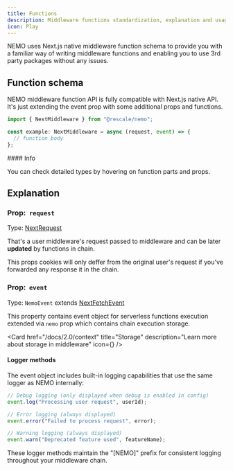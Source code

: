 ```yaml
---
title: Functions
description: Middleware functions standardization, explanation and usage
icon: Play
---
```



NEMO uses Next.js native middleware function schema to provide you with a familiar way of writing middleware functions and enabling you to use 3rd party packages without any issues.

## Function schema

NEMO middleware function API is fully compatible with Next.js native API. It's just extending the event prop with some additional props and functions.

```ts twoslash title="_middleware.ts"
import { NextMiddleware } from "@rescale/nemo";

const example: NextMiddleware = async (request, event) => {
  // function body
};

```

<Callout>
#### Info

You can check detailed types by hovering on function parts and props.
</Callout>

## Explanation

### Prop:&nbsp;&nbsp;`request`

Type: [NextRequest](https://nextjs.org/docs/app/functions/next-request)

That's a user middleware's request passed to middleware and can be later **updated** by functions in chain.

This props cookies will only deffer from the original user's request if you've forwarded any response it in the chain.

### Prop:&nbsp;&nbsp;`event`

Type: `NemoEvent` extends [NextFetchEvent](https://nextjs.org/docs/app/building-your-application/routing/middleware#waituntil-and-nextfetchevent)

This property contains event object for serverless functions execution extended via `nemo` prop which contains chain execution storage.

<Card
  href="/docs/2.0/context"
  title="Storage"
  description="Learn more about storage in middleware"
  icon={<WaypointsIcon />}
/>

#### Logger methods

The event object includes built-in logging capabilities that use the same logger as NEMO internally:

```ts
// Debug logging (only displayed when debug is enabled in config)
event.log("Processing user request", userId);

// Error logging (always displayed)
event.error("Failed to process request", error);

// Warning logging (always displayed)
event.warn("Deprecated feature used", featureName);
```

These logger methods maintain the "[NEMO]" prefix for consistent logging throughout your middleware chain.
